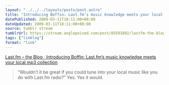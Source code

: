 ```yaml
---
layout: "../../../layouts/posts/post.astro"
title: "Introducing Boffin: Last.fm’s music knowledge meets your local mp3 collection"
datePublished: 2009-03-11T18:11:00+00:00
dateUpdated: 2009-03-11T18:11:00+00:00
source: tumblr stream
tumblrUrl: https://stream.anglepoised.com/post/85591892/lastfm-the-blog-introducing-boffin-lastfms
tags: ["linklog"]
format: "link"
---
```


[Last.fm – the Blog · Introducing Boffin: Last.fm&#8217;s music knowledge meets your local mp3 collection][1]

> &ldquo;Wouldn&rsquo;t it be great if you could tune into your local music like you do with Last.fm radio?&rdquo; Yes. Yes it would.

[1]: http://blog.last.fm/2009/03/11/introducing-boffin-lastfms-music-knowledge-meets-your-mp3-collection
